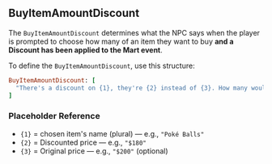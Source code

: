 ## BuyItemAmountDiscount

The `BuyItemAmountDiscount` determines what the NPC says when the player is prompted to choose how many of an item they want to buy **and a Discount has been applied to the Mart event**.

<PMSpeeches speech="BuyItemAmountDiscount"/>

To define the `BuyItemAmountDiscount`, use this structure:
<br/>
```ruby
BuyItemAmountDiscount: [
  "There's a discount on {1}, they're {2} instead of {3}. How many would you like?"
]
```
### Placeholder Reference 
- `{1}` = chosen item's name (plural) — e.g., `"Poké Balls"`
- `{2}` = Discounted price — e.g., `"$180"`
- `{3}` = Original price — e.g., `"$200"` (optional)

<ImageWithCaption src="/images/documentation/poke-market/BuyItemAmountDiscount.png" caption="BuyItemAmountDiscount"/>